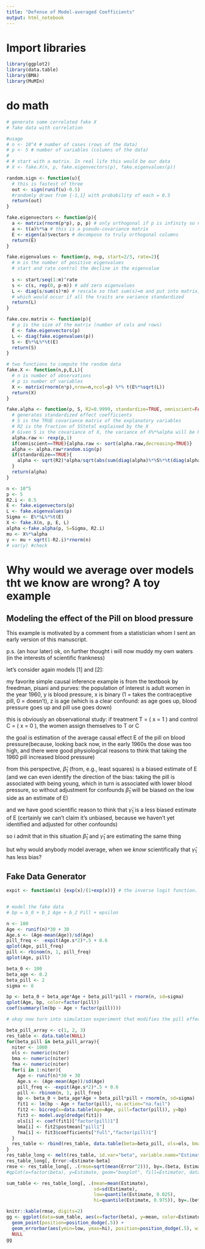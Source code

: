 ```yaml
---
title: "Defense of Model-averaged Coefficients"
output: html_notebook
---
```


# Import libraries
```r
library(ggplot2)
library(data.table)
library(BMA)
library(MuMIn)
```
# do math

```r
# generate some correlated fake X
# fake data with correlation

#usage
# n <- 10^4 # number of cases (rows of the data)
# p <- 5 # number of variables (columns of the data)
# 
# # start with a matrix. In real life this would be our data
# X <- fake.X(n, p, fake.eigenvectors(p), fake.eigenvalues(p))

random.sign <- function(u){
  # this is fastest of three
  out <- sign(runif(u)-0.5)
  #randomly draws from {-1,1} with probability of each = 0.5
  return(out)
}

fake.eigenvectors <- function(p){
  a <- matrix(rnorm(p*p), p, p) # only orthogonal if p is infinity so need to orthogonalize it
  a <- t(a)%*%a # this is a pseudo-covariance matrix
  E <- eigen(a)$vectors # decompose to truly orthogonal columns
  return(E)
}

fake.eigenvalues <- function(p, m=p, start=2/3, rate=2){
  # m is the number of positive eigenvalues
  # start and rate control the decline in the eigenvalue
  
  s <- start/seq(1:m)^rate
  s <- c(s, rep(0, p-m)) # add zero eigenvalues
  L <- diag(s/sum(s)*m) # rescale so that sum(s)=m and put into matrix,
  # which would occur if all the traits are variance standardized
  return(L)
}

fake.cov.matrix <- function(p){
  # p is the size of the matrix (number of cols and rows)
  E <- fake.eigenvectors(p)
  L <- diag(fake.eigenvalues(p))
  S <- E%*%L%*%t(E)
  return(S)
}

# two functions to compute the random data
fake.X <- function(n,p,E,L){
  # n is number of observations
  # p is number of variables
  X <- matrix(rnorm(n*p),nrow=n,ncol=p) %*% t(E%*%sqrt(L))
  return(X)
}

fake.alpha <- function(p, S, R2=0.9999, standardize=TRUE, omniscient=FALSE){
  # generates standardized effect coefficients
  # S is the TRUE covariance matrix of the explanatory variables
  # R2 is the fraction of SStotal explained by the X
  # Given S is the covariance of X, the variance of X%*%alpha will be R2
  alpha.raw <- rexp(p,1)
  if(omniscient==TRUE){alpha.raw <- sort(alpha.raw,decreasing=TRUE)}
  alpha <- alpha.raw*random.sign(p)
  if(standardize==TRUE){
    alpha <- sqrt(R2)*alpha/sqrt(abs(sum(diag(alpha)%*%S%*%t(diag(alpha)))))
  }
  return(alpha)
}

```

```r
n <- 10^5
p <- 5
R2.i <- 0.5
E <- fake.eigenvectors(p)
L <- fake.eigenvalues(p)
Sigma <- E%*%L%*%t(E)
X <- fake.X(n, p, E, L)
alpha <-fake.alpha(p, S=Sigma, R2.i)
mu <- X%*%alpha
y <- mu + sqrt(1-R2.i)*rnorm(n)
# var(y) #check

```

# Why would we average over models tht we know are wrong? A toy example

## Modeling the effect of the Pill on blood pressure

This example is motivated by a comment from a statistician whom I sent an early version of this manuscript.

p.s. (an hour later) ok, on further thought i will now muddy my own waters (in the interests of scientific frankness)

let's consider again models [1] and [2]:

\begin{equation}
[1] y_i = \beta_0 + \beta_1 \, x_i + e_i
\end{equation}

\begin{equation}
[2] y_i = \gamma_0 + \gamma_1 \, x_i + \gamma_2 \, z_i + \epsilon_i
\end{equation}

my favorite simple causal inference example is from the textbook by freedman, pisani and purves: the population of interest is adult women in the year 1960, y is blood pressure, x is binary (1 = takes the contraceptive pill, 0 = doesn't), z is age (which is a clear confound: as age goes up, blood pressure goes up and pill use goes down)

this is obviously an observational study: if treatment T = ( x = 1 ) and control C = ( x = 0 ), the women assign themselves to T or C

the goal is estimation of the average causal effect E of the pill on blood pressure(because, looking back now, in the early 1960s the dose was too high, and there were good physiological reasons to think that taking the 1960 pill increased blood pressure)

from this perspective, $\hat{ \beta }_1$ (from, e.g., least squares) is a biased estimate of E (and we can even identify the direction of the bias: taking the pill is associated with being young, which in turn is associated with lower blood pressure, so without adjustment for confounds $\hat{ \beta }_1$ will be biased on the low side as an estimate of E)

and we have good scientific reason to think that $\hat{ \gamma }_1$ is a less biased estimate of E (certainly we can't claim it's unbiased, because we haven't yet identified and adjusted for other confounds)

so i admit that in this situation $\hat{ \beta }_1$ and $\hat{ \gamma }_1$ are estimating the same thing

but why would anybody model average, when we *know* scientifically that $\hat{ \gamma }_1$ has less bias?

## Fake Data Generator

```r

expit <- function(x) {exp(x)/(1+exp(x))} # the inverse logit function. This generates the probability of the event p


# model the fake data
# bp = b_0 + b_1 Age + b_2 Pill + epsilon

n <- 100
Age <- runif(n)*30 + 30
Age.s <- (Age-mean(Age))/sd(Age)
pill_freq <- -expit(Age.s*2)*.5 + 0.6
qplot(Age, pill_freq)
pill <- rbinom(n, 1, pill_freq)
qplot(Age, pill)

beta_0 <- 100
beta_age <- 0.2
beta_pill <- 2
sigma <- 6

bp <- beta_0 + beta_age*Age + beta_pill*pill + rnorm(n, sd=sigma)
qplot(Age, bp, color=factor(pill))
coef(summary(lm(bp ~ Age + factor(pill))))

# okay now turn into simulation experiment that modifies the pill effect

beta_pill_array <- c(1, 2, 3)
res_table <- data.table(NULL)
for(beta_pill in beta_pill_array){
  niter <- 1000
  ols <- numeric(niter)
  bma <- numeric(niter)
  fma <- numeric(niter)
  for(i in 1:niter){
    Age <- runif(n)*30 + 30
    Age.s <- (Age-mean(Age))/sd(Age)
    pill_freq <- -expit(Age.s*2)*.5 + 0.6
    pill <- rbinom(n, 1, pill_freq)
    bp <- beta_0 + beta_age*Age + beta_pill*pill + rnorm(n, sd=sigma)
    fit1 <- lm(bp ~ Age + factor(pill), na.action="na.fail")
    fit2 <- bicreg(x=data.table(Age=Age, pill=factor(pill)), y=bp)
    fit3 <- model.avg(dredge(fit1))
    ols[i] <- coef(fit1)["factor(pill)1"]
    bma[i] <- fit2$postmean["pill1"]
    fma[i] <- fit3$coefficients["full","factor(pill)1"]
  }
  res_table <- rbind(res_table, data.table(beta=beta_pill, ols=ols, bma=bma, fma=fma))
}
res_table_long <- melt(res_table, id.var="beta", variable.name="Estimator", value.name="Estimate")
res_table_long[, Error:=Estimate-beta]
rmse <- res_table_long[, .(rmse=sqrt(mean(Error^2))), by=.(beta, Estimator)]
#qplot(x=factor(beta), y=Estimate, geom="boxplot", fill=Estimator, data=res_table_long)

sum_table <- res_table_long[, .(mean=mean(Estimate),
                                sd=sd(Estimate),
                                low=quantile(Estimate, 0.025),
                                hi=quantile(Estimate, 0.975)), by=.(beta, Estimator)]

knitr::kable(rmse, digits=2)
gg <- ggplot(data=sum_table, aes(x=factor(beta), y=mean, color=Estimator)) +
  geom_point(position=position_dodge(.5)) +
  geom_errorbar(aes(ymin=low, ymax=hi), position=position_dodge(.5), width=0.2) +
  NULL
gg
```

